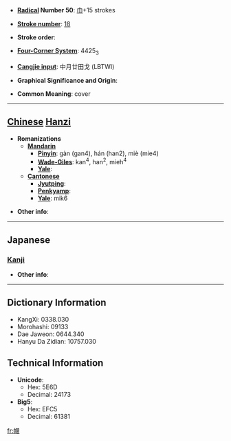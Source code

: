 * '''[[Wiktionary:Chinese radical index| Radical]] Number 50''': [[Wiktionary:Chinese radical index 巾|巾]]+15 strokes

* '''[[Wiktionary:Chinese total strokes index|Stroke number]]''': [[Wiktionary:Chinese total strokes index 18|18]]

* '''Stroke order''': 

* '''[[Wiktionary:Chinese four corner index|Four-Corner System]]''': 4425<sub>3</sub>

* '''[[Wiktionary:Chinese Cangjie index|Cangjie input]]''': 中月廿田戈 (LBTWI)

* '''Graphical Significance and Origin''': 

* '''Common Meaning''': cover

----

== [[Chinese]] [[Hanzi]] ==

* '''Romanizations'''
** '''[[Mandarin]]'''
*** '''[[Pinyin]]''': gàn (gan4), hán (han2), miè (mie4)
*** '''[[Wade-Giles]]''': kan<sup>4</sup>, han<sup>2</sup>, mieh<sup>4</sup>
*** '''[[Yale]]''': 
** '''[[Cantonese]]'''
*** '''[[Jyutping]]''':
*** '''[[Penkyamp]]''': 
*** '''[[Yale]]''': mik6

* '''Other info''': 

----

==Japanese==
===[[Kanji]]===
{{kanji|on readings=[[べつ]] (betsu), [[めち]] (mechi), [[ばつ]] (batsu), [[まち]] (machi)
|kun readings=[[おほひ]] (ohohi)
}}

* '''Other info''':  

----

== Dictionary Information ==

* KangXi: 0338.030
* Morohashi: 09133
* Dae Jaweon: 0644.340
* Hanyu Da Zidian: 10757.030

== Technical Information ==

* '''Unicode''':
** Hex: 5E6D
** Decimal: 24173
* '''Big5''':
** Hex: EFC5
** Decimal: 61381

[[fr:幭]]